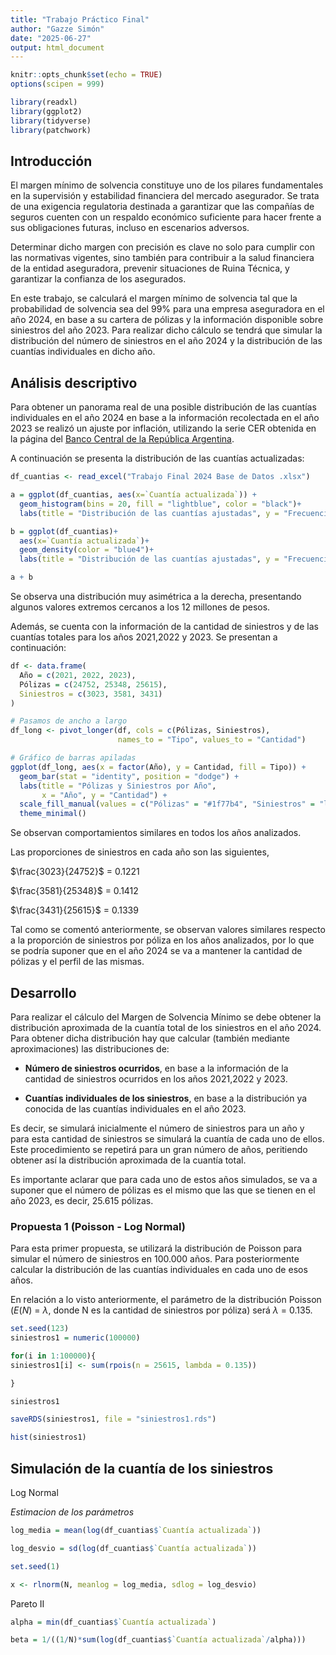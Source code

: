 ```yaml
---
title: "Trabajo Práctico Final"
author: "Gazze Simón"
date: "2025-06-27"
output: html_document
---
```


```r
knitr::opts_chunk$set(echo = TRUE)
options(scipen = 999)
```

```r
library(readxl)
library(ggplot2)
library(tidyverse)
library(patchwork)
```

## Introducción

El margen mínimo de solvencia constituye uno de los pilares fundamentales en la supervisión y estabilidad financiera del mercado asegurador. Se trata de una exigencia regulatoria destinada a garantizar que las compañías de seguros cuenten con un respaldo económico suficiente para hacer frente a sus obligaciones futuras, incluso en escenarios adversos.

Determinar dicho margen con precisión es clave no solo para cumplir con las normativas vigentes, sino también para contribuir a la salud financiera de la entidad aseguradora, prevenir situaciones de Ruina Técnica, y garantizar la confianza de los asegurados.

En este trabajo, se calculará el margen mínimo de solvencia tal que la probabilidad de solvencia sea del 99% para una empresa aseguradora en el año 2024, en base a su cartera de pólizas y la información disponible sobre siniestros del año 2023. Para realizar dicho cálculo se tendrá que simular la distribución del número de siniestros en el año 2024 y la distribución de las cuantías individuales en dicho año.

## Análisis descriptivo

Para obtener un panorama real de una posible distribución de las cuantías individuales en el año 2024 en base a la información recolectada en el año 2023 se realizó un ajuste por inflación, utilizando la serie CER obtenida en la página del [Banco Central de la República Argentina](https://www.bcra.gob.ar/PublicacionesEstadisticas/Principales_variables_datos.asp?serie=3540&detalle=CER%A0(Base%2002/02/2002=1)).

A continuación se presenta la distribución de las cuantías actualizadas:


```r
df_cuantias <- read_excel("Trabajo Final 2024 Base de Datos .xlsx")

a = ggplot(df_cuantias, aes(x=`Cuantía actualizada`)) +
  geom_histogram(bins = 20, fill = "lightblue", color = "black")+
  labs(title = "Distribución de las cuantías ajustadas", y = "Frecuencia", x = "Cuantías")

b = ggplot(df_cuantias)+
  aes(x=`Cuantía actualizada`)+
  geom_density(color = "blue4")+
  labs(title = "Distribución de las cuantías ajustadas", y = "Frecuencia", x = "Cuantías")

a + b

```
Se observa una distribución muy asimétrica a la derecha, presentando algunos valores extremos cercanos a los 12 millones de pesos.

Además, se cuenta con la información de la cantidad de siniestros y de las cuantías totales para los años 2021,2022 y 2023. Se presentan a continuación:

```r
df <- data.frame(
  Año = c(2021, 2022, 2023),
  Pólizas = c(24752, 25348, 25615),
  Siniestros = c(3023, 3581, 3431)
)

# Pasamos de ancho a largo
df_long <- pivot_longer(df, cols = c(Pólizas, Siniestros),
                        names_to = "Tipo", values_to = "Cantidad")

# Gráfico de barras apiladas
ggplot(df_long, aes(x = factor(Año), y = Cantidad, fill = Tipo)) +
  geom_bar(stat = "identity", position = "dodge") +
  labs(title = "Pólizas y Siniestros por Año",
       x = "Año", y = "Cantidad") +
  scale_fill_manual(values = c("Pólizas" = "#1f77b4", "Siniestros" = "lightblue")) +
  theme_minimal()
```
Se observan comportamientos similares en todos los años analizados.

Las proporciones de siniestros en cada año son las siguientes,

$\frac{3023}{24752}$ = $0.1221$

$\frac{3581}{25348}$ = $0.1412$

$\frac{3431}{25615}$ = $0.1339$

Tal como se comentó anteriormente, se observan valores similares respecto a la proporción de siniestros por póliza en los años analizados, por lo que se podría suponer que en el año 2024 se va a mantener la cantidad de pólizas y el perfil de las mismas.

## Desarrollo

Para realizar el cálculo del Margen de Solvencia Mínimo se debe obtener la distribución aproximada de la cuantía total de los siniestros en el año 2024. Para obtener dicha distribución hay que calcular (también mediante aproximaciones) las distribuciones de:

- **Número de siniestros ocurridos**, en base a la información de la cantidad de siniestros ocurridos en los años 2021,2022 y 2023.

- **Cuantías individuales de los siniestros**, en base a la distribución ya conocida de las cuantías individuales en el año 2023.

Es decir, se simulará inicialmente el número de siniestros para un año y para esta cantidad de siniestros se simulará la cuantía de cada uno de ellos. Este procedimiento se repetirá para un gran número de años, peritiendo obtener así la distribución aproximada de la cuantía total.

Es importante aclarar que para cada uno de estos años simulados, se va a suponer que el número de pólizas es el mismo que las que se tienen en el año 2023, es decir, 25.615 pólizas.

### Propuesta 1 (Poisson - Log Normal)

Para esta primer propuesta, se utilizará la distribución de Poisson para simular el número de siniestros en 100.000 años. Para posteriormente calcular la distribución de las cuantías individuales en cada uno de esos años.

En relación a lo visto anteriormente, el parámetro de la distribución Poisson ($E(N)$ = $\lambda$, donde N es la cantidad de siniestros por póliza) será $\lambda$ = $0.135$.

```r
set.seed(123)
siniestros1 = numeric(100000)

for(i in 1:100000){ 
siniestros1[i] <- sum(rpois(n = 25615, lambda = 0.135))

}

siniestros1

saveRDS(siniestros1, file = "siniestros1.rds")

hist(siniestros1)

```


## Simulación de la cuantía de los siniestros

Log Normal

*Estimacion de los parámetros*

```r
log_media = mean(log(df_cuantias$`Cuantía actualizada`))

log_desvio = sd(log(df_cuantias$`Cuantía actualizada`))

set.seed(1)

x <- rlnorm(N, meanlog = log_media, sdlog = log_desvio)
```

Pareto II

```r
alpha = min(df_cuantias$`Cuantía actualizada`)

beta = 1/((1/N)*sum(log(df_cuantias$`Cuantía actualizada`/alpha)))
```

## 

## 
